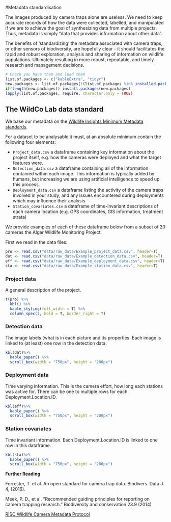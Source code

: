 #Metadata standardisation

The images produced by camera traps alone are useless. We need to keep accurate records of how the data were collected, labelled, and manipulated if we are to achieve the goal of synthesizing data from multiple projects. Thus, metadata is simply “data that provides information about other data”. 

The benefits of 'standardizing' the metadata associated with camera traps, or other sensors of biodiversity, are hopefully clear - it should facilitates the rapid and robust exploration, analysis and sharing of information on wildlife populations. Ultimately resulting in more robust, repeatable, and timely research and management decisions.

```r
# Check you have them and load them
list.of.packages <- c("kableExtra", "tidyr")
new.packages <- list.of.packages[!(list.of.packages %in% installed.packages()[,"Package"])]
if(length(new.packages)) install.packages(new.packages)
lapply(list.of.packages, require, character.only = TRUE)

```
## The WildCo Lab data standard

We base our metadata on the [Wildlife Insights Minimum Metadata standards](https://www.wildlifeinsights.org/standards).

For a dataset to be analysable it must, at an absolute minimum contain the following four elements:

- `Project_data.csv` a dataframe containing key information about the project itself, e.g. how the cameras were deployed and what the target features were.
- `Detection_data.csv` a dataframe containing all of the information contained within each image. This information is typically added by humans, but increasing we are using artificial intelligence to speed up this process. 
- `Deployment_data.csv` a dataframe listing the activity of the camera traps involved in your study, and any issues encountered during deployments which may influence their analysis
- `Station_covariates.csv` a dataframe of time-invariant descriptions of each camera location (e.g. GPS coordinates, GIS information, treatment strata)

We provide examples of each of these dataframe below from a subset of 20 cameras the Algar Wildlife Monitoring Project.

First we read in the data files:

```r
pro <- read.csv("data/raw_data/Example_project_data.csv", header=T)
dat <- read.csv("data/raw_data/Example_detection_data.csv", header=T)
eff <- read.csv("data/raw_data/Example_deployment_data.csv", header=T)
sta <- read.csv("data/raw_data/Example_station_data.csv", header=T)
```

### Project data
A general description of the project.

```r
t(pro) %>%
  kbl() %>%
  kable_styling(full_width = T) %>%
  column_spec(1, bold = T, border_right = T)
```

### Detection data
The image labels (what is in each picture and its properties. Each image is linked to 
(at least) one row in the detection data. 

```r
kbl(dat)%>%
  kable_paper() %>%
  scroll_box(width = "750px", height = "200px")
```


### Deployment data
Time varying information. This is the camera effort, how long each stations was active for. There can be one to multiple rows for each Deployment.Location.ID.

```r
kbl(eff)%>%
  kable_paper() %>%
  scroll_box(width = "750px", height = "200px")

```

### Station covariates
Time invariant information. Each Deployment.Location.ID is linked to one row in this dataframe.

```r
kbl(sta)%>%
  kable_paper() %>%
  scroll_box(width = "750px", height = "200px")

```

**Further Reading**

Forrester, T. et al. An open standard for camera trap data. Biodivers. Data J. 4, (2016).

Meek, P. D., et al. "Recommended guiding principles for reporting on camera trapping research." Biodiversity and conservation 23.9 (2014)

[RISC Wildlife Camera Metadata Protocol](https://www2.gov.bc.ca/assets/gov/environment/natural-resource-stewardship/nr-laws-policy/risc/wcmp_v1.pdf)  





